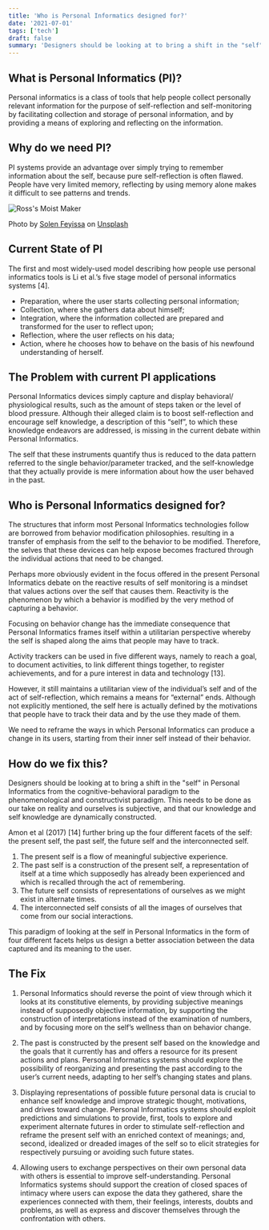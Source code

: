 ```yaml
---
title: 'Who is Personal Informatics designed for?'
date: '2021-07-01'
tags: ['tech']
draft: false
summary: 'Designers should be looking at to bring a shift in the "self" in Personal Informatics from the cognitive-behavioral paradigm to the phenomenological and constructivist paradigm.'
---
```


## What is Personal Informatics (PI)?

Personal informatics is a class of tools that help people collect personally relevant information for the purpose of self-reflection and self-monitoring by facilitating collection and storage of personal information, and by providing a means of exploring and reflecting on the information.

## Why do we need PI?

PI systems provide an advantage over simply trying to remember information about the self, because pure self-reflection is often flawed. People have very limited memory, reflecting by using memory alone makes it difficult to see patterns and trends.

<div className="w-full">
  <div className="text-center">
    <Image
      alt="Ross's Moist Maker"
      src="/static/images/PI/apple-watch.jpg"
      width={640}
      height={426}
    />
  </div>
</div>

Photo by <a href="https://unsplash.com/@solenfeyissa?utm_source=unsplash&utm_medium=referral&utm_content=creditCopyText">Solen Feyissa</a> on <a href="https://unsplash.com/s/photos/apple-watch?utm_source=unsplash&utm_medium=referral&utm_content=creditCopyText">Unsplash</a>

## Current State of PI

<!-- Some of the top mobile health apps on the market:
Fitbit, Apple Heart Study, Google Fit, Samsung Health

Some of the top mobile health wearables on the market:
Apple Watch, Fitbit Charge, Garmin Vivoactive, Coros Apex -->

The first and most widely-used model describing how people use personal informatics tools is Li et al.’s five stage model of personal informatics systems [4].

- Preparation, where the user starts collecting personal information;
- Collection, where she gathers data about himself;
- Integration, where the information collected are prepared and
  transformed for the user to reflect upon;
- Reflection, where the user reflects on his data;
- Action, where he chooses how to behave on the basis of his
  newfound understanding of herself.

## The Problem with current PI applications

Personal Informatics devices simply capture and display behavioral/ physiological results, such as the amount of steps taken or the level of blood pressure. Although their alleged claim is to boost self-reflection and encourage self knowledge, a description of this “self”, to which these knowledge endeavors are addressed, is missing in the current debate within Personal Informatics.

The self that these instruments quantify thus is reduced to the data pattern referred to the single behavior/parameter tracked, and the self-knowledge that they actually provide is mere information about how the user behaved in the past.

## Who is Personal Informatics designed for?

The structures that inform most Personal Informatics technologies follow are borrowed from behavior modification philosophies. resulting in a transfer of emphasis from the self to the behavior to be modified. Therefore, the selves that these devices can help expose becomes fractured through the individual actions that need to be changed.

Perhaps more obviously evident in the focus offered in the present Personal Informatics debate on the reactive results of self monitoring is a mindset that values actions over the self that causes them. Reactivity is the phenomenon by which a behavior is modified by the very method of capturing a behavior.

Focusing on behavior change has the immediate consequence that Personal Informatics frames itself within a utilitarian perspective whereby the self is shaped along the aims that people may have to track.

Activity trackers can be used in five different ways, namely to reach a goal, to document activities, to link different things together, to register achievements, and for a pure interest in data and technology [13].

However, it still maintains a utilitarian view of the individual’s self and of the act of self-reflection, which remains a means for “external” ends. Although not explicitly mentioned, the self here is actually defined by the motivations that people have to track their data and by the use they made of them.

We need to reframe the ways in which Personal Informatics can produce a change in its users, starting from their inner self instead of their behavior.

## How do we fix this?

Designers should be looking at to bring a shift in the "self" in Personal Informatics from the cognitive-behavioral paradigm to the phenomenological and constructivist paradigm. This needs to be done as our take on reality and ourselves is subjective, and that our knowledge and self knowledge are dynamically constructed.

Amon et al (2017) [14] further bring up the four different facets of the self: the present self, the past self, the future self and the interconnected self.

1. The present self is a flow of meaningful subjective experience.
2. The past self is a construction of the present self, a
   representation of itself at a time which supposedly has already
   been experienced and which is recalled through the act of
   remembering.
3. The future self consists of representations of ourselves as we
   might exist in alternate times.
4. The interconnected self consists of all the images of ourselves
   that come from our social interactions.

This paradigm of looking at the self in Personal Informatics in the form of four different facets helps us design a better association between the data captured and its meaning to the user.

## The Fix

1. Personal Informatics should reverse the point of view through which it looks at its constitutive elements, by providing subjective meanings instead of supposedly objective information, by supporting the construction of interpretations instead of the examination of numbers, and by focusing more on the self’s wellness than on behavior change.

2. The past is constructed by the present self based on the knowledge and the goals that it currently has and offers a resource for its present actions and plans. Personal Informatics
   systems should explore the possibility of reorganizing and presenting the past according to the user’s current needs, adapting to her self’s changing states and plans.

3. Displaying representations of possible future personal data is crucial to enhance self knowledge and improve strategic thought, motivations, and drives toward change. Personal Informatics systems should exploit predictions and simulations to provide, first, tools to explore and experiment alternate futures in order to stimulate self-reflection and reframe the present self with an enriched context of meanings; and, second, idealized or dreaded images of the self so to elicit strategies for respectively pursuing or avoiding such future states.

4. Allowing users to exchange perspectives on their own personal data with others is essential to improve self-understanding. Personal Informatics systems should support the creation of
   closed spaces of intimacy where users can expose the data they gathered, share the experiences connected with them, their feelings, interests, doubts and problems, as well as express and
   discover themselves through the confrontation with others.
